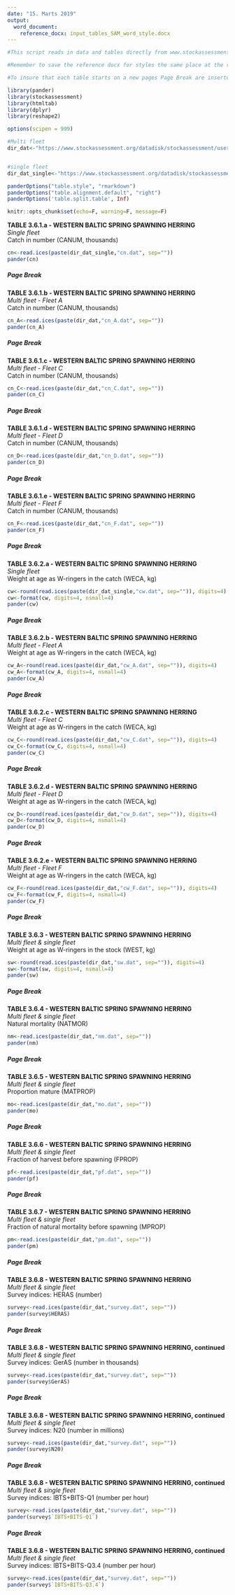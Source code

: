 ```yaml
---
date: "15. Marts 2019"
output:
  word_document:
    reference_docx: input_tables_SAM_word_style.docx
---
```


```r

#This script reads in data and tables directly from www.stockassessment.org

#Remember to save the reference docx for styles the same place at the rmd script - input_tables_SAM_word_style.docx

#To insure that each table starts on a new pages Page Break are inserted - these need to be deleted from the final document

```


```r
library(pander)
library(stockassessment)
library(htmltab)
library(dplyr)
library(reshape2)

options(scipen = 999)

#Multi fleet 
dir_dat<-"https://www.stockassessment.org/datadisk/stockassessment/userdirs/user278/WBSS_HAWG_2019_draft/data/" #input data directly from www.stockassessment.org


#single fleet
dir_dat_single<-"https://www.stockassessment.org/datadisk/stockassessment/userdirs/user278/WBSS_HAWG_2019_sf_draft/data/" #input data directly from www.stockassessment.org

panderOptions("table.style", "rmarkdown")
panderOptions("table.alignment.default", "right")
panderOptions('table.split.table', Inf)

knitr::opts_chunk$set(echo=F, warning=F, message=F)

```


**TABLE 3.6.1.a    -    WESTERN BALTIC SPRING SPAWNING HERRING**\
*Single fleet*\
Catch in number (CANUM, thousands)

```r
cn<-read.ices(paste(dir_dat_single,"cn.dat", sep=""))
pander(cn)
```

##### Page Break

**TABLE 3.6.1.b - WESTERN BALTIC SPRING SPAWNING HERRING**\
*Multi fleet - Fleet A*\
Catch in number (CANUM, thousands)

```r
cn_A<-read.ices(paste(dir_dat,"cn_A.dat", sep=""))
pander(cn_A)
```

##### Page Break

**TABLE 3.6.1.c - WESTERN BALTIC SPRING SPAWNING HERRING**\
*Multi fleet - Fleet C*\
Catch in number (CANUM, thousands)

```r
cn_C<-read.ices(paste(dir_dat,"cn_C.dat", sep=""))
pander(cn_C)
```

##### Page Break

**TABLE 3.6.1.d - WESTERN BALTIC SPRING SPAWNING HERRING**\
*Multi fleet - Fleet D*\
Catch in number (CANUM, thousands)

```r
cn_D<-read.ices(paste(dir_dat,"cn_D.dat", sep=""))
pander(cn_D)
```

##### Page Break

**TABLE 3.6.1.e - WESTERN BALTIC SPRING SPAWNING HERRING**\
*Multi fleet - Fleet F*\
Catch in number (CANUM, thousands)

```r
cn_F<-read.ices(paste(dir_dat,"cn_F.dat", sep=""))
pander(cn_F)
```

##### Page Break

**TABLE 3.6.2.a    -    WESTERN BALTIC SPRING SPAWNING HERRING**\
*Single fleet*\
Weight at age as W-ringers in the catch (WECA, kg)

```r
cw<-round(read.ices(paste(dir_dat_single,"cw.dat", sep="")), digits=4)
cw<-format(cw, digits=4, nsmall=4)
pander(cw)
```

##### Page Break

**TABLE 3.6.2.b - WESTERN BALTIC SPRING SPAWNING HERRING**\
*Multi fleet - Fleet A*\
Weight at age as W-ringers in the catch (WECA, kg)

```r
cw_A<-round(read.ices(paste(dir_dat,"cw_A.dat", sep="")), digits=4)
cw_A<-format(cw_A, digits=4, nsmall=4)
pander(cw_A)
```

##### Page Break

**TABLE 3.6.2.c - WESTERN BALTIC SPRING SPAWNING HERRING**\
*Multi fleet - Fleet C*\
Weight at age as W-ringers in the catch (WECA, kg)

```r
cw_C<-round(read.ices(paste(dir_dat,"cw_C.dat", sep="")), digits=4)
cw_C<-format(cw_C, digits=4, nsmall=4)
pander(cw_C)
```

##### Page Break

**TABLE 3.6.2.d - WESTERN BALTIC SPRING SPAWNING HERRING**\
*Multi fleet - Fleet D*\
Weight at age as W-ringers in the catch (WECA, kg)

```r
cw_D<-round(read.ices(paste(dir_dat,"cw_D.dat", sep="")), digits=4)
cw_D<-format(cw_D, digits=4, nsmall=4)
pander(cw_D)
```

##### Page Break

**TABLE 3.6.2.e - WESTERN BALTIC SPRING SPAWNING HERRING**\
*Multi fleet - Fleet F*\
Weight at age as W-ringers in the catch (WECA, kg)

```r
cw_F<-round(read.ices(paste(dir_dat,"cw_F.dat", sep="")), digits=4)
cw_F<-format(cw_F, digits=4, nsmall=4)
pander(cw_F)
```

##### Page Break

**TABLE 3.6.3 - WESTERN BALTIC SPRING SPAWNING HERRING**\
*Multi fleet & single fleet*\
Weight at age as W-ringers in the stock (WEST, kg)

```r
sw<-round(read.ices(paste(dir_dat,"sw.dat", sep="")), digits=4)
sw<-format(sw, digits=4, nsmall=4)
pander(sw)
```

##### Page Break

**TABLE 3.6.4 - WESTERN BALTIC SPRING SPAWNING HERRING**\
*Multi fleet & single fleet*\
Natural mortality (NATMOR)

```r
nm<-read.ices(paste(dir_dat,"nm.dat", sep=""))
pander(nm)
```

##### Page Break

**TABLE 3.6.5 - WESTERN BALTIC SPRING SPAWNING HERRING**\
*Multi fleet & single fleet*\
Proportion mature (MATPROP)

```r
mo<-read.ices(paste(dir_dat,"mo.dat", sep=""))
pander(mo)
```

##### Page Break

**TABLE 3.6.6 - WESTERN BALTIC SPRING SPAWNING HERRING**\
*Multi fleet & single fleet*\
Fraction of harvest before spawning (FPROP)

```r
pf<-read.ices(paste(dir_dat,"pf.dat", sep=""))
pander(pf)
```

##### Page Break

**TABLE 3.6.7 - WESTERN BALTIC SPRING SPAWNING HERRING**\
*Multi fleet & single fleet*\
Fraction of natural mortality before spawning (MPROP)

```r
pm<-read.ices(paste(dir_dat,"pm.dat", sep=""))
pander(pm)
```

##### Page Break

**TABLE 3.6.8 - WESTERN BALTIC SPRING SPAWNING HERRING**\
*Multi fleet & single fleet*\
Survey indices: HERAS (number)

```r
survey<-read.ices(paste(dir_dat,"survey.dat", sep=""))
pander(survey$HERAS)
```

##### Page Break

**TABLE 3.6.8 - WESTERN BALTIC SPRING SPAWNING HERRING, continued**\
*Multi fleet & single fleet*\
Survey indices: GerAS (number in thousands)

```r
survey<-read.ices(paste(dir_dat,"survey.dat", sep=""))
pander(survey$GerAS)
```

##### Page Break

**TABLE 3.6.8 - WESTERN BALTIC SPRING SPAWNING HERRING, continued**\
*Multi fleet & single fleet*\
Survey indices: N20 (number in millions)

```r
survey<-read.ices(paste(dir_dat,"survey.dat", sep=""))
pander(survey$N20)
```

##### Page Break

**TABLE 3.6.8 - WESTERN BALTIC SPRING SPAWNING HERRING, continued**\
*Multi fleet & single fleet*\
Survey indices: IBTS+BITS-Q1 (number per hour)

```r
survey<-read.ices(paste(dir_dat,"survey.dat", sep=""))
pander(survey$`IBTS+BITS-Q1`)
```

##### Page Break

**TABLE 3.6.8 - WESTERN BALTIC SPRING SPAWNING HERRING, continued**\
*Multi fleet & single fleet*\
Survey indices: IBTS+BITS-Q3.4 (number per hour)

```r
survey<-read.ices(paste(dir_dat,"survey.dat", sep=""))
pander(survey$`IBTS+BITS-Q3.4`)
```

